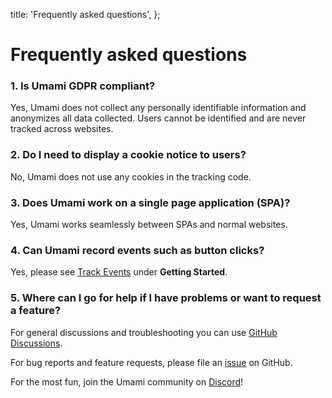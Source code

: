   title: 'Frequently asked questions',
};

# Frequently asked questions

### 1. Is Umami GDPR compliant?

Yes, Umami does not collect any personally identifiable information and anonymizes all data collected. Users cannot be identified
and are never tracked across websites.

### 2. Do I need to display a cookie notice to users?

No, Umami does not use any cookies in the tracking code.

### 3. Does Umami work on a single page application (SPA)?

Yes, Umami works seamlessly between SPAs and normal websites.

### 4. Can Umami record events such as button clicks?

Yes, please see [Track Events](/docs/track-events) under **Getting Started**.

### 5. Where can I go for help if I have problems or want to request a feature?

For general discussions and troubleshooting you can use [GitHub Discussions](https://github.com/umami-software/umami/discussions).

For bug reports and feature requests, please file an [issue](https://github.com/umami-software/umami/issues) on GitHub.

For the most fun, join the Umami community on [Discord](https://discord.gg/4dz4zcXYrQ)!
